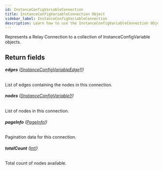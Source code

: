 ```yaml
---
id: InstanceConfigVariableConnection
title: InstanceConfigVariableConnection Object
sidebar_label: InstanceConfigVariableConnection
description: Learn how to use the InstanceConfigVariableConnection Object for Builder's API.
---
```


Represents a Relay Connection to a collection of InstanceConfigVariable objects.

## Return fields

###### <b>edges</b> ([[InstanceConfigVariableEdge]!](/docs/composer/builder/api/schema/object/InstanceConfigVariableEdge.mdx))

List of edges containing the nodes in this connection.

###### <b>nodes</b> ([[InstanceConfigVariable]!](/docs/composer/builder/api/schema/object/InstanceConfigVariable.mdx))

List of nodes in this connection.

###### <b>pageInfo</b> ([PageInfo!](/docs/composer/builder/api/schema/object/PageInfo.mdx))

Pagination data for this connection.

###### <b>totalCount</b> ([Int!](/docs/composer/builder/api/schema/scalar/Int.mdx))

Total count of nodes available.
